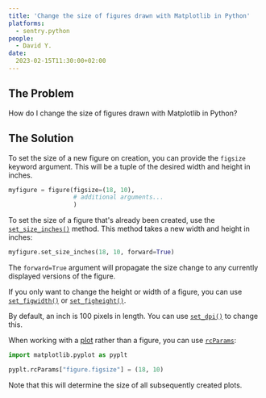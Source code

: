 ```yaml
---
title: 'Change the size of figures drawn with Matplotlib in Python'
platforms: 
  - sentry.python
people: 
  - David Y.
date: 
  2023-02-15T11:30:00+02:00
---
```


## The Problem

How do I change the size of figures drawn with Matplotlib in Python?

## The Solution

To set the size of a new figure on creation, you can provide the `figsize` keyword argument. This will be a tuple of the desired width and height in inches.

```python
myfigure = figure(figsize=(18, 10),
                  # additional arguments...
                  )
```

To set the size of a figure that's already been created, use the [`set_size_inches()`](https://matplotlib.org/stable/api/figure_api.html#matplotlib.figure.Figure.set_size_inches) method. This method takes a new width and height in inches:

```python
myfigure.set_size_inches(18, 10, forward=True)
```

The `forward=True` argument will propagate the size change to any currently displayed versions of the figure.

If you only want to change the height or width of a figure, you can use [`set_figwidth()`](https://matplotlib.org/stable/api/figure_api.html#matplotlib.figure.Figure.set_figwidth) or [`set_figheight()`](https://matplotlib.org/stable/api/figure_api.html#matplotlib.figure.Figure.set_figheight).

By default, an inch is 100 pixels in length. You can use [`set_dpi()`](https://matplotlib.org/stable/api/figure_api.html#matplotlib.figure.Figure.set_dpi) to change this.

When working with a [plot](https://matplotlib.org/stable/api/_as_gen/matplotlib.pyplot.plot.html) rather than a figure, you can use [`rcParams`](https://matplotlib.org/stable/api/matplotlib_configuration_api.html#matplotlib.rcParams):

```python
import matplotlib.pyplot as pyplt

pyplt.rcParams["figure.figsize"] = (18, 10)
```

Note that this will determine the size of all subsequently created plots.
